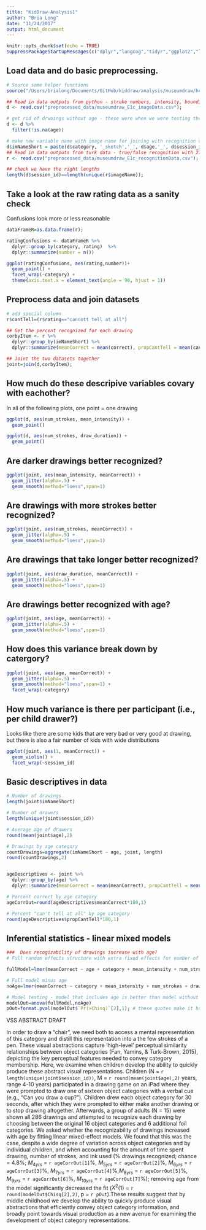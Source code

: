 ```yaml
---
title: "KidDraw-Analysis1"
author: "Bria Long"
date: "11/24/2017"
output: html_document
---
```


```r
knitr::opts_chunk$set(echo = TRUE)
suppressPackageStartupMessages(c("dplyr","langcog","tidyr","ggplot2","lme4"))

```

## Load data and do basic preprocessing.
```r
# Source some helper functions
source("/Users/brialong/Documents/GitHub/kiddraw/analysis/museumdraw/helper_code/useful.R")

## Read in data outputs from python - stroke numbers, intensity, bounding boc, etc.
d <- read.csv("preprocessed_data/museumdraw_E1c_imageData.csv");

# get rid of drwaings without age - these were when we were testing the interface.
d <- d %>%
  filter(!is.na(age))

# make new variable name with image name for joining with recognition data
d$imNameShort = paste(d$category, '_sketch','_', d$age,'_', d$session_id,'.png', sep="");        
## Read in data outputs from turk data - true/false recognition with 21AFC
r <- read.csv("preprocessed_data/museumdraw_E1c_recognitionData.csv");

## check we have the right lengths
length(d$session_id)==length(unique(r$imageName));
```
## Take a look at the raw rating data as a sanity check
Confusions look more or less reasonable
```r
dataFrameR=as.data.frame(r);

ratingConfusions <- dataFrameR %>%
  dplyr::group_by(category, rating)  %>%
  dplyr::summarize(number = n())

ggplot(ratingConfusions, aes(rating,number))+
  geom_point() +
  facet_wrap(~category) + 
  theme(axis.text.x = element_text(angle = 90, hjust = 1))
```

##  Preprocess data and join datasets
```r
# add special column 
r$cantTell=(r$rating=="cannott tell at all")

## Get the percent recognized for each drawing
corbyItem <- r %>%
  dplyr::group_by(imNameShort) %>%
  dplyr::summarize(meanCorrect = mean(correct), propCantTell = mean(cantTell))

## Joint the two datasets together
joint=join(d,corbyItem);
```

## How much do these descripive variables covary with eachother?
In all of the following plots, one point = one drawing
```r
ggplot(d, aes(num_strokes, mean_intensity)) +
  geom_point()

ggplot(d, aes(num_strokes, draw_duration)) +
  geom_point()
```

## Are darker drawings better recognized?
```r
ggplot(joint, aes(mean_intensity, meanCorrect)) + 
  geom_jitter(alpha=.5) +
  geom_smooth(method="loess",span=1)
```

## Are drawings with more strokes better recognized?
```r
ggplot(joint, aes(num_strokes, meanCorrect)) +
  geom_jitter(alpha=.5) +
  geom_smooth(method="loess",span=1)
```

## Are drawings that take longer better recognized?
```r
ggplot(joint, aes(draw_duration, meanCorrect)) +
  geom_jitter(alpha=.5) +
  geom_smooth(method="loess",span=1)
```

## Are drawings better recognized with age?
```r
ggplot(joint, aes(age, meanCorrect)) +
  geom_jitter(alpha=.5) +
  geom_smooth(method="loess",span=1) 
```

## How does this variance break down by catergory?
```r
ggplot(joint, aes(age, meanCorrect)) +
  geom_jitter(alpha=.5) +
  geom_smooth(method="loess",span=1) + 
  facet_wrap(~category)
```

## How much variance is there per participant (i.e., per child drawer?)
Looks like there are some kids that are very bad or very good at drawing, but there is also a fair number of kids with wide distributions

```r
ggplot(joint, aes(1, meanCorrect)) +
  geom_violin() +
  facet_wrap(~session_id)
```

## Basic descriptives in data
``` r
# Number of drawings
length(joint$imNameShort)

# Number of drawers
length(unique(joint$session_id))

# Average age of drawers
round(mean(joint$age),2)

# Drawings by age category
countDrawings=aggregate(imNameShort ~ age, joint, length)
round(countDrawings,2)


ageDescriptives <- joint %>%
  dplyr::group_by(age) %>%
  dplyr::summarize(meanCorrect = mean(meanCorrect), propCantTell = mean(propCantTell))

# Percent correct by age category
ageCorrOut=round(ageDescriptives$meanCorrect*100,1)

# Percent "can't tell at all" by age category
round(ageDescriptives$propCantTell*100,1)

```

## Inferential statistics - linear mixed models
``` r
###  Does recogizability of drawings increase with age? 
# Full random effects structure with extra fixed effects for number of strokes, draw duration, and avg intensity (e.g., amount of ink)

fullModel=lmer(meanCorrect ~ age + category + mean_intensity + num_strokes + draw_duration + (1|session_id) + (1|category), joint, REML = FALSE)

# Full model minus age
noAge=lmer(meanCorrect ~ category + mean_intensity + num_strokes + draw_duration + (1 | session_id) + (1|category), joint, REML = FALSE)

# Model testing - model that includes age is better than model without age.
modelOut=anova(fullModel,noAge)
pOut=format.pval(modelOut$`Pr(>Chisq)`[2],1); # these quotes make it hard to embed in text...shorter variable for ease
```

VSS ABSTRACT DRAFT

In order to draw a “chair”, we need both to access a mental representation of this category and distill this representation into a the few strokes of a pen. These visual abstractions capture ‘high-level’ perceptual similarity relationships between object categories (Fan, Yamins, & Turk-Brown, 2015), depicting the key perceptual features needed to convey category membership.  Here, we examine when children develop the ability to quickly produce these abstract visual representations. Children (N = `r length(unique(joint$session_id))`, M = `r round(mean(joint$age),2)` years, range 4-10 years) participated in a drawing game on an iPad where they were prompted to draw one of sixteen object categories with a verbal cue (e.g., “Can you draw a cup?”).  Children drew each object category for 30 seconds, after which they were prompted to either make another drawing or to stop drawing altogether. Afterwards, a group of adults (N = 15) were shown all 286 drawings and attempted to recognize each drawing by choosing between the original 16 object categories and 6 additional foil categories. We asked whether the recognizability of drawings increased with age by fitting linear mixed-effect models. We found that this was the case, despite a wide degree of variation across  object categories and by individual children, and when accounting for the amount of time spent drawing, number of strokes, and ink used (% drawings recognized; chance = 4.8%; $M_{4yrs}$ = `r ageCorrOut[1]`%, $M_{5yrs}$ = `r ageCorrOut[2]`%, $M_{6yrs}$ = `r ageCorrOut[3]`%, $M_{7yrs}$ = `r ageCorrOut[4]`%,$M_{8yrs}$ = `r ageCorrOut[5]`%, $M_{9yrs}$ = `r ageCorrOut[6]`%, $M_{10yrs}$ = `r ageCorrOut[7]`%); removing age from the model significantly decreased the fit ($X^2$(1) = `r round(modelOut$Chisq[2],2)`, p = `r pOut`).These results suggest that by middle childhood we develop the ability to quickly produce visual abstractions that efficiently convey object category information, and broadly point towards visual production as a new avenue for examining the development of object category representations.


